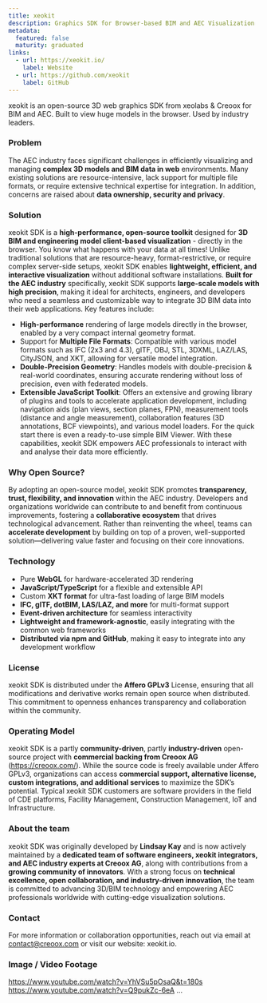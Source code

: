 ```yaml
---
title: xeokit
description: Graphics SDK for Browser-based BIM and AEC Visualization
metadata:
  featured: false
  maturity: graduated
links:
  - url: https://xeokit.io/
    label: Website
  - url: https://github.com/xeokit
    label: GitHub
---
```


xeokit is an open-source 3D web graphics SDK from xeolabs & Creoox for BIM and AEC.
Built to view huge models in the browser. Used by industry leaders.

### Problem

The AEC industry faces significant challenges in efficiently visualizing and managing **complex 3D models and BIM data in web** environments. Many existing solutions are resource-intensive, lack support for multiple file formats, or require extensive technical expertise for integration. In addition, concerns are raised about **data ownership, security and privacy**.

### Solution

xeokit SDK is a **high-performance, open-source toolkit** designed for **3D BIM and engineering model client-based visualization** - directly in the browser. You know what happens with your data at all times! Unlike traditional solutions that are resource-heavy, format-restrictive, or require complex server-side setups, xeokit SDK enables **lightweight, efficient, and interactive visualization** without additional software installations.
**Built for the AEC industry** specifically, xeokit SDK supports **large-scale models with high precision**, making it ideal for architects, engineers, and developers who need a seamless and customizable way to integrate 3D BIM data into their web applications.
Key features include:

- **High-performance** rendering of large models directly in the browser, enabled by a very compact internal geometry format.
- Support for **Multiple File Formats**: Compatible with various model formats such as IFC (2x3 and 4.3), glTF, OBJ, STL, 3DXML, LAZ/LAS, CityJSON, and XKT, allowing for versatile model integration.
- **Double-Precision Geometry**: Handles models with double-precision & real-world coordinates, ensuring accurate rendering without loss of precision, even with federated models.
- **Extensible JavaScript Toolkit**: Offers an extensive and growing library of plugins and tools to accelerate application development, including navigation aids (plan views, section planes, FPN), measurement tools (distance and angle measurement), collaboration features (3D annotations, BCF viewpoints), and various model loaders. For the quick start there is even a ready-to-use simple BIM Viewer.
  With these capabilities, xeokit SDK empowers AEC professionals to interact with and analyse their data more efficiently.

### Why Open Source?

By adopting an open-source model, xeokit SDK promotes **transparency, trust, flexibility, and innovation** within the AEC industry. Developers and organizations worldwide can contribute to and benefit from continuous improvements, fostering a **collaborative ecosystem** that drives technological advancement.
Rather than reinventing the wheel, teams can **accelerate development** by building on top of a proven, well-supported solution—delivering value faster and focusing on their core innovations.

### Technology

- Pure **WebGL** for hardware-accelerated 3D rendering
- **JavaScript/TypeScript** for a flexible and extensible API
- Custom **XKT format** for ultra-fast loading of large BIM models
- **IFC, glTF, dotBIM, LAS/LAZ, and more** for multi-format support
- **Event-driven architecture** for seamless interactivity
- **Lightweight and framework-agnostic**, easily integrating with the common web frameworks
- **Distributed via npm and GitHub**, making it easy to integrate into any development workflow

### License

xeokit SDK is distributed under the **Affero GPLv3** License, ensuring that all modifications and derivative works remain open source when distributed. This commitment to openness enhances transparency and collaboration within the community.

### Operating Model

xeokit SDK is a partly **community-driven**, partly **industry-driven** open-source project with **commercial backing from Creoox AG** (https://creoox.com/). While the source code is freely available under Affero GPLv3, organizations can access **commercial support, alternative license, custom integrations, and additional services** to maximize the SDK’s potential. Typical xeokit SDK customers are software providers in the field of CDE platforms, Facility Management, Construction Management, IoT and Infrastructure.

### About the team

xeokit SDK was originally developed by **Lindsay Kay** and is now actively maintained by a **dedicated team of software engineers, xeokit integrators, and AEC industry experts at Creoox AG**, along with contributions from a **growing community of innovators**.
With a strong focus on **technical excellence, open collaboration, and industry-driven innovation**, the team is committed to advancing 3D/BIM technology and empowering AEC professionals worldwide with cutting-edge visualization solutions.

### Contact

For more information or collaboration opportunities, reach out via email at contact@creoox.com or visit our website: xeokit.io.

### Image / Video Footage

https://www.youtube.com/watch?v=YhVSu5pOsaQ&t=180s
https://www.youtube.com/watch?v=Q9pukZc-6eA
…
